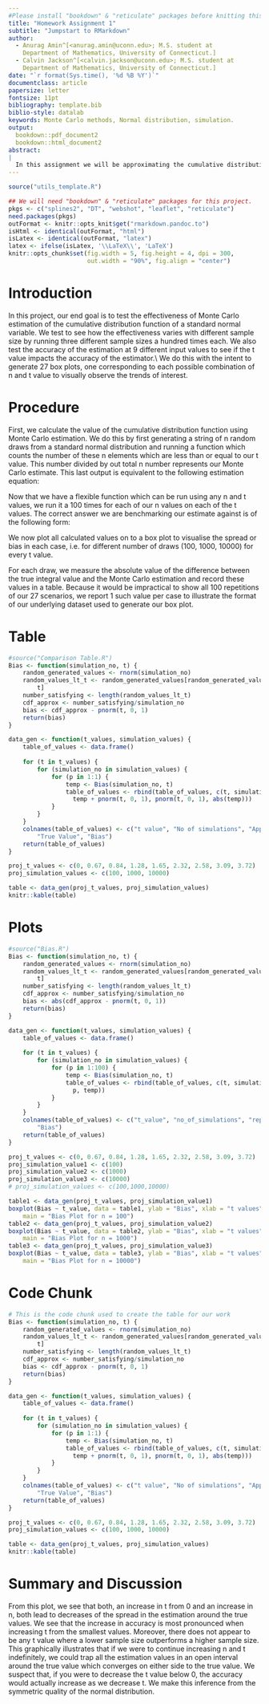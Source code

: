 ```yaml
---
#Please install "bookdown" & "reticulate" packages before knitting this code.
title: "Homework Assignment 1"
subtitle: "Jumpstart to RMarkdown"
author:
  - Anurag Amin^[<anurag.amin@uconn.edu>; M.S. student at
    Department of Mathematics, University of Connecticut.]
  - Calvin Jackson^[<calvin.jackson@uconn.edu>; M.S. student at
    Department of Mathematics, University of Connecticut.]
date: "`r format(Sys.time(), '%d %B %Y')`"
documentclass: article
papersize: letter
fontsize: 11pt
bibliography: template.bib
biblio-style: datalab
keywords: Monte Carlo methods, Normal distribution, simulation.
output:
  bookdown::pdf_document2
  bookdown::html_document2
abstract: 
| 
  In this assignment we will be approximating the cumulative distribution function for a standard normal random variable using Monte Carlo methods. These simulations will be done at various sample sizes to estimate predetermined values and gauge the rate at which accuracy increases with sample size and other trends of interest.
---
```



```r
source("utils_template.R")

## We will need "bookdown" & "reticulate" packages for this project.
pkgs <- c("splines2", "DT", "webshot", "leaflet", "reticulate")
need.packages(pkgs)
outFormat <- knitr::opts_knit$get("rmarkdown.pandoc.to")
isHtml <- identical(outFormat, "html")
isLatex <- identical(outFormat, "latex")
latex <- ifelse(isLatex, '\\LaTeX\\', 'LaTeX')
knitr::opts_chunk$set(fig.width = 5, fig.height = 4, dpi = 300,
                      out.width = "90%", fig.align = "center")
```
  
# Introduction {#sec:intro}
  
  In this project, our end goal is to test the effectiveness of Monte Carlo estimation of the cumulative distribution function of a standard normal variable. We test to see how the effectiveness varies with different sample size by running three different sample sizes a hundred times each. We also test the accuracy of the estimation at 9 different input values to see if the t value impacts the accuracy of the estimator.\\
  We do this with the intent to generate 27 box plots, one corresponding to each possible combination of n and t value to visually observe the trends of interest.
  
# Procedure {#sec:procedure}

  First, we calculate the value of the cumulative distribution function using Monte Carlo estimation. We do this by first generating a string of n random draws from a standard normal distribution and running a function which counts the number of these n elements which are less than or equal to our t value. This number divided by out total n number represents our Monte Carlo estimate. This last output is equivalent to the following estimation equation: 

\begin{align}
\widehat{\Phi}(t) = \frac{1}{n} \sum\limits_{i=1}^n I(X_{i}\leq t)
\end{align}

  Now that we have a flexible function which can be run using any n and t values, we run it a 100 times for each of our n values on each of the t values. The correct answer we are benchmarking our estimate against is of the following form:
  
\begin{align}
\Phi(t) = \int_{-\infty}^{t} \frac{1}{\sqrt{2\pi}} e^\frac{-y^2}{2} dy
\end{align}

  We now plot all calculated values on to a box plot to visualise the spread or bias in each case, i.e. for different number of draws (100, 1000, 10000) for every t value.
  
  For each draw, we measure the absolute value of the difference between the true integral value and the Monte Carlo estimation and record these values in a table. Because it would be impractical to show all 100 repetitions of our 27 scenarios, we report 1 such value per case to illustrate the format of our underlying dataset used to generate our box plot.
  
# Table {#sec:table}


```r
#source("Comparison Table.R")
Bias <- function(simulation_no, t) {
    random_generated_values <- rnorm(simulation_no)
    random_values_lt_t <- random_generated_values[random_generated_values <= 
        t]
    number_satisfying <- length(random_values_lt_t)
    cdf_approx <- number_satisfying/simulation_no
    bias <- cdf_approx - pnorm(t, 0, 1)
    return(bias)
}

data_gen <- function(t_values, simulation_values) {
    table_of_values <- data.frame()
    
    for (t in t_values) {
        for (simulation_no in simulation_values) {
            for (p in 1:1) {
                temp <- Bias(simulation_no, t)
                table_of_values <- rbind(table_of_values, c(t, simulation_no, 
                  temp + pnorm(t, 0, 1), pnorm(t, 0, 1), abs(temp)))
            }
        }
    }
    colnames(table_of_values) <- c("t value", "No of simulations", "Approximated Value", 
        "True Value", "Bias")
    return(table_of_values)
}

proj_t_values <- c(0, 0.67, 0.84, 1.28, 1.65, 2.32, 2.58, 3.09, 3.72)
proj_simulation_values <- c(100, 1000, 10000)

table <- data_gen(proj_t_values, proj_simulation_values)
knitr::kable(table)
```

# Plots {#sec:plot}


```r
#source("Bias.R")
Bias <- function(simulation_no, t) {
    random_generated_values <- rnorm(simulation_no)
    random_values_lt_t <- random_generated_values[random_generated_values <= 
        t]
    number_satisfying <- length(random_values_lt_t)
    cdf_approx <- number_satisfying/simulation_no
    bias <- abs(cdf_approx - pnorm(t, 0, 1))
    return(bias)
}

data_gen <- function(t_values, simulation_values) {
    table_of_values <- data.frame()
    
    for (t in t_values) {
        for (simulation_no in simulation_values) {
            for (p in 1:100) {
                temp <- Bias(simulation_no, t)
                table_of_values <- rbind(table_of_values, c(t, simulation_no, 
                  p, temp))
            }
        }
    }
    colnames(table_of_values) <- c("t_value", "no_of_simulations", "replication_no", 
        "Bias")
    return(table_of_values)
}

proj_t_values <- c(0, 0.67, 0.84, 1.28, 1.65, 2.32, 2.58, 3.09, 3.72)
proj_simulation_value1 <- c(100)
proj_simulation_value2 <- c(1000)
proj_simulation_value3 <- c(10000)
# proj_simulation_values <- c(100,1000,10000)

table1 <- data_gen(proj_t_values, proj_simulation_value1)
boxplot(Bias ~ t_value, data = table1, ylab = "Bias", xlab = "t values", 
    main = "Bias Plot for n = 100")
table2 <- data_gen(proj_t_values, proj_simulation_value2)
boxplot(Bias ~ t_value, data = table2, ylab = "Bias", xlab = "t values", 
    main = "Bias Plot for n = 1000")
table3 <- data_gen(proj_t_values, proj_simulation_value3)
boxplot(Bias ~ t_value, data = table3, ylab = "Bias", xlab = "t values", 
    main = "Bias Plot for n = 10000")
```

# Code Chunk {#sec:code}


```r
# This is the code chunk used to create the table for our work
Bias <- function(simulation_no, t) {
    random_generated_values <- rnorm(simulation_no)
    random_values_lt_t <- random_generated_values[random_generated_values <= 
        t]
    number_satisfying <- length(random_values_lt_t)
    cdf_approx <- number_satisfying/simulation_no
    bias <- cdf_approx - pnorm(t, 0, 1)
    return(bias)
}

data_gen <- function(t_values, simulation_values) {
    table_of_values <- data.frame()
    
    for (t in t_values) {
        for (simulation_no in simulation_values) {
            for (p in 1:1) {
                temp <- Bias(simulation_no, t)
                table_of_values <- rbind(table_of_values, c(t, simulation_no, 
                  temp + pnorm(t, 0, 1), pnorm(t, 0, 1), abs(temp)))
            }
        }
    }
    colnames(table_of_values) <- c("t value", "No of simulations", "Approximated Value", 
        "True Value", "Bias")
    return(table_of_values)
}

proj_t_values <- c(0, 0.67, 0.84, 1.28, 1.65, 2.32, 2.58, 3.09, 3.72)
proj_simulation_values <- c(100, 1000, 10000)

table <- data_gen(proj_t_values, proj_simulation_values)
knitr::kable(table)
```

# Summary and Discussion {#sec:summary}

  From this plot, we see that both, an increase in t from 0 and an increase in n, both lead to decreases of the spread in the estimation around the true values. We see that the increase in accuracy is most pronounced when increasing t from the smallest values. Moreover, there does not appear to be any t value where a lower sample size outperforms a higher sample size. This graphically illustrates that if we were to continue increasing n and t indefinitely, we could trap all the estimation values in an open interval around the true value which converges on either side to the true value. We suspect that, if you were to decrease the t value below 0, the accuracy would actually increase as we decrease t. We make this inference from the symmetric quality of the normal distribution.